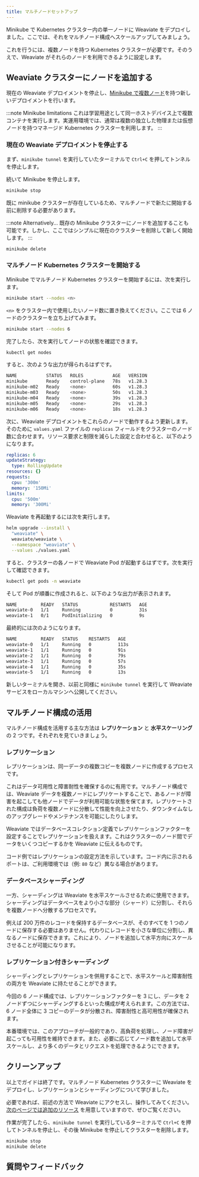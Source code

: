 ```yaml
---
title: マルチノードセットアップ
---
```


Minikube で Kubernetes クラスター内の単一ノードに Weaviate をデプロイしました。ここでは、それをマルチノード構成へスケールアップしてみましょう。

これを行うには、複数ノードを持つ Kubernetes クラスターが必要です。そのうえで、Weaviate がそれらのノードを利用できるように設定します。

## <i class="fa-solid fa-square-chevron-right"></i> Weaviate クラスターにノードを追加する

現在の Weaviate デプロイメントを停止し、[Minikube で複数ノード](https://minikube.sigs.k8s.io/docs/tutorials/multi_node/)を持つ新しいデプロイメントを行います。

:::note Minikube limitations
これは学習用途として同一ホストデバイス上で複数コンテナを実行します。実運用環境では、通常は複数の独立した物理または仮想ノードを持つマネージド Kubernetes クラスターを利用します。
:::

### <i class="fa-solid fa-code"></i> 現在の Weaviate デプロイメントを停止する

まず、`minikube tunnel` を実行していたターミナルで `Ctrl+C` を押してトンネルを停止します。

続いて Minikube を停止します。

```bash
minikube stop
```

既に minikube クラスターが存在しているため、マルチノードで新たに開始する前に削除する必要があります。

:::note Alternatively...
既存の Minikube クラスターにノードを追加することも可能です。しかし、ここではシンプルに現在のクラスターを削除して新しく開始します。
:::

```bash
minikube delete
```

### <i class="fa-solid fa-code"></i> マルチノード Kubernetes クラスターを開始する

Minikube でマルチノード Kubernetes クラスターを開始するには、次を実行します。

```bash
minikube start --nodes <n>
```

`<n>` をクラスター内で使用したいノード数に置き換えてください。ここでは 6 ノードのクラスターを立ち上げてみます。

```bash
minikube start --nodes 6
```

完了したら、次を実行してノードの状態を確認できます。

```bash
kubectl get nodes
```

すると、次のような出力が得られるはずです。

```bash
NAME           STATUS   ROLES           AGE   VERSION
minikube       Ready    control-plane   78s   v1.28.3
minikube-m02   Ready    <none>          60s   v1.28.3
minikube-m03   Ready    <none>          50s   v1.28.3
minikube-m04   Ready    <none>          39s   v1.28.3
minikube-m05   Ready    <none>          29s   v1.28.3
minikube-m06   Ready    <none>          18s   v1.28.3
```

次に、Weaviate デプロイメントをこれらのノードで動作するよう更新します。そのために `values.yaml` ファイルの `replicas` フィールドをクラスターのノード数に合わせます。リソース要求と制限を減らした設定と合わせると、以下のようになります。

```yaml
replicas: 6
updateStrategy:
  type: RollingUpdate
resources: {}
requests:
  cpu: '300m'
  memory: '150Mi'
limits:
  cpu: '500m'
  memory: '300Mi'
```

Weaviate を再起動するには次を実行します。

```bash
helm upgrade --install \
  "weaviate" \
  weaviate/weaviate \
  --namespace "weaviate" \
  --values ./values.yaml
```

すると、クラスターの各ノードで Weaviate Pod が起動するはずです。次を実行して確認できます。

```bash
kubectl get pods -n weaviate
```

そして Pod が順番に作成されると、以下のような出力が表示されます。

```bash
NAME         READY   STATUS            RESTARTS   AGE
weaviate-0   1/1     Running           0          31s
weaviate-1   0/1     PodInitializing   0          9s
```

最終的には次のようになります。

```bash
NAME         READY   STATUS    RESTARTS   AGE
weaviate-0   1/1     Running   0          113s
weaviate-1   1/1     Running   0          91s
weaviate-2   1/1     Running   0          79s
weaviate-3   1/1     Running   0          57s
weaviate-4   1/1     Running   0          35s
weaviate-5   1/1     Running   0          13s
```

新しいターミナルを開き、以前と同様に `minikube tunnel` を実行して Weaviate サービスをローカルマシンへ公開してください。

## <i class="fa-solid fa-square-chevron-right"></i> マルチノード構成の活用

マルチノード構成を活用する主な方法は **レプリケーション** と **水平スケーリング** の 2 つです。それぞれを見ていきましょう。

### <i class="fa-solid fa-chalkboard"></i> レプリケーション

レプリケーションは、同一データの複数コピーを複数ノードに作成するプロセスです。

これはデータ可用性と障害耐性を確保するのに有用です。マルチノード構成では、Weaviate データを複数ノードにレプリケートすることで、あるノードが障害を起こしても他ノードでデータが利用可能な状態を保てます。レプリケートされた構成は負荷を複数ノードに分散して性能を向上させたり、ダウンタイムなしのアップグレードやメンテナンスを可能にしたりします。

Weaviate ではデータベースコレクション定義でレプリケーションファクターを設定することでレプリケーションを扱えます。これはクラスターのノード間でデータをいくつコピーするかを Weaviate に伝えるものです。

コード例ではレプリケーションの設定方法を示しています。コード内に示されるポートは、ご利用環境では（例: `80` など）異なる場合があります。


<SchemaReplication/>

### <i class="fa-solid fa-chalkboard"></i> データベースシャーディング

一方、シャーディングは Weaviate を水平スケールさせるために使用できます。シャーディングはデータベースをより小さな部分（シャード）に分割し、それらを複数ノードへ分散するプロセスです。

例えば 200 万件のレコードを保持するデータベースが、そのすべてを 1 つのノードに保存する必要はありません。代わりにレコードを小さな単位に分割し、異なるノードに保存できます。これにより、ノードを追加して水平方向にスケールさせることが可能になります。

### <i class="fa-solid fa-chalkboard"></i> レプリケーション付きシャーディング

シャーディングとレプリケーションを併用することで、水平スケールと障害耐性の両方を Weaviate に持たせることができます。

今回の 6 ノード構成では、レプリケーションファクターを 3 にし、データを 2 ノードずつにシャーディングするといった構成が考えられます。この方法では、6 ノード全体に 3 コピーのデータが分散され、障害耐性と高可用性が確保されます。

本番環境では、このアプローチが一般的であり、高負荷を処理し、ノード障害が起こっても可用性を維持できます。また、必要に応じてノード数を追加して水平スケールし、より多くのデータとリクエストを処理できるようにできます。

## <i class="fa-solid fa-square-chevron-right"></i> クリーンアップ

以上でガイドは終了です。マルチノード Kubernetes クラスターに Weaviate をデプロイし、レプリケーションとシャーディングについて学びました。

必要であれば、前述の方法で Weaviate にアクセスし、操作してみてください。[次のページでは追加のリソース](./90_next_steps.mdx) を用意していますので、ぜひご覧ください。

作業が完了したら、`minikube tunnel` を実行しているターミナルで `Ctrl+C` を押してトンネルを停止し、その後 Minikube を停止してクラスターを削除します。

```bash
minikube stop
minikube delete
```

## 質問やフィードバック


<DocsFeedback/>
